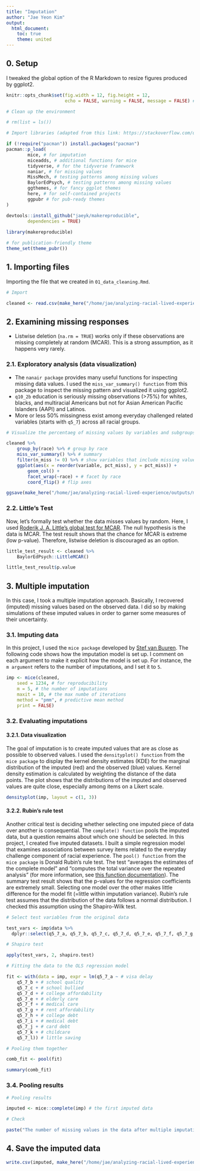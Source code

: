 ```yaml
---
title: "Imputation"
author: "Jae Yeon Kim"
output:
  html_document: 
    toc: true
    theme: united
---
```


## 0. Setup 

I tweaked the global option of the R Markdown to resize figures produced by ggplot2.

```r
knitr::opts_chunk$set(fig.width = 12, fig.height = 12, 
                      echo = FALSE, warning = FALSE, message = FALSE) # global setting for enlarging image size
```

```r

# Clean up the environment

# rm(list = ls())

# Import libraries (adapted from this link: https://stackoverflow.com/questions/4090169/elegant-way-to-check-for-missing-packages-and-install-them)

if (!require("pacman")) install.packages("pacman")
pacman::p_load(
        mice, # for imputation
        miceadds, # additional functions for mice
        tidyverse, # for the tidyverse framework 
        naniar, # for missing values 
        MissMech, # testing patterns among missing values 
        BaylorEdPsych, # testing patterns among missing values
        ggthemes, # for fancy ggplot themes
        here, # for self-contained projects
        ggpubr # for pub-ready themes 
)

devtools::install_github("jaeyk/makereproducible",
        dependencies = TRUE)
        
library(makereproducible)

# for publication-friendly theme 
theme_set(theme_pubr())

```

## 1. Importing files 

Importing the file that we created in `01_data_cleaning.Rmd`.

```r

# Import 

cleaned <- read.csv(make_here("/home/jae/analyzing-racial-lived-experience/processed_data/cleaned.csv"))[,-1] # ignore the first column (=row numbers)

```

## 2. Examining missing responses

- Listwise deletion (`na.rm = TRUE`) works only if these observations are missing completely at random (MCAR). This is a strong assumption, as it happens very rarely. 

### 2.1. Exploratory analysis (data visualization)

- The `nanair package` provides many useful functions for inspecting missing data values. I used the `miss_var_summary() function` from this package to inspect the missing pattern and visualized it using ggplot2. 
- `q10_2b` education is seriously missing observations (>75%) for whites, blacks, and multiracial Americans but not for Asian American Pacific Islanders (AAPI) and Latinos. 
- More or less 50% missingness exist among everyday challenged related variables (starts with `q5_7`) across all racial groups.

```r

# Visualize the percentaeg of missing values by variables and subgroups 

cleaned %>%
    group_by(race) %>% # group by race
    miss_var_summary() %>% # summary 
    filter(n_miss != 0) %>% # show variables that include missing values
    ggplot(aes(x = reorder(variable, pct_miss), y = pct_miss)) +
        geom_col() +
        facet_wrap(~race) + # facet by race 
        coord_flip() # flip axes 

ggsave(make_here("/home/jae/analyzing-racial-lived-experience/outputs/missing_rate.png"), height = 8)
```

### 2.2. Little's Test 

Now, let's formally test whether the data misses values by random. Here, I used [Roderik J. A. Little's global test for MCAR](https://www.tandfonline.com/doi/abs/10.1080/01621459.1988.10478722?casa_token=xXGRTDzkeB4AAAAA:Ji89bNk4Sh9VXEoEJrEl89Iv3JrH2s0onf4gfOz4TEb1rB9DAkVJUyVc7eU9LDYVuhIaxkBZ9uQS). The null hypothesis is the data is MCAR. The test result shows that the chance for MCAR is extreme (low p-value). Therefore, listwise deletion is discouraged as an option. 

```r

little_test_result <- cleaned %>%
    BaylorEdPsych::LittleMCAR()

little_test_result$p.value

```


## 3. Multiple imputation 

In this case, I took a multiple imputation approach. Basically, I recovered (imputed) missing values based on the observed data. I did so by making simulations of these imputed values in order to garner some measures of their uncertainty.

### 3.1. Imputing data 

In this project, I used the `mice package` developed by [Stef van Buuren](https://stefvanbuuren.name/).  The following code shows how the imputation model is set up. I comment on each argument to make it explicit how the model is set up. For instance, the `m argument` refers to the number of imputations, and I set it to `5`.

```r

imp <- mice(cleaned,
    seed = 1234, # for reproducibility
    m = 5, # the number of imputations
    maxit = 10, # the max numbe of iterations 
    method = "pmm", # predictive mean method
    print = FALSE) 

```

### 3.2. Evaluating imputations

#### 3.2.1. Data visualization 

The goal of imputation is to create imputed values that are as close as possible to observed values. I used the `densityplot() function` from the `mice package` to display the kernel density estimates (KDE) for the marginal distribution of the imputed (red) and the observed (blue) values. Kernel density estimation is calculated by weighting the distance of the data points. The plot shows that the distributions of the imputed and observed values are quite close, especially among items on a Likert scale. 


```r

densityplot(imp, layout = c(1, 3))

```

#### 3.2.2. Rubin's rule test 

Another critical test is deciding whether selecting one imputed piece of data over another is consequential. The `complete() function` pools the imputed data, but a question remains about which one should be selected. In this project, I created five imputed datasets. I built a simple regression model that examines associations between survey items related to the everyday challenge component of racial experience. The `pool() function` from the `mice package` is Donald Rubin’s rule test. The test “averages the estimates of the complete model” and “computes the total variance over the repeated analysis” (for more information, see [this function documentation](https://rdrr.io/cran/mice/man/pool.html)). The summary test result shows that the p-values for the regression coefficients are extremely small. Selecting one model over the other makes little difference for the model fit (=little within imputation variance). Rubin’s rule test assumes that the distribution of the data follows a normal distribution. I checked this assumption using the Shapiro-Wilk test.   

```r

# Select test variables from the original data 

test_vars <- imp$data %>%
  dplyr::select(q5_7_a, q5_7_b, q5_7_c, q5_7_d, q5_7_e, q5_7_f, q5_7_g, q5_7_h, q5_7_i, q5_7_j, q5_7_k, q5_7_l)

# Shapiro test 

apply(test_vars, 2, shapiro.test)

# Fitting the data to the OLS regression model

fit <- with(data = imp, expr = lm(q5_7_a ~ # visa delay 
    q5_7_b + # school quality 
    q5_7_c + # school bullied 
    q5_7_d + # college affordability 
    q5_7_e + # elderly care 
    q5_7_f + # medical care
    q5_7_g + # rent affordability 
    q5_7_h + # college debt
    q5_7_i + # medical debt 
    q5_7_j + # card debt
    q5_7_k + # childcare 
    q5_7_l)) # little saving  

```

```r

# Pooling them together

comb_fit <- pool(fit)

summary(comb_fit)

```

### 3.4. Pooling results

```r
# Pooling results 

imputed <- mice::complete(imp) # the first imputed data

# Check 

paste("The number of missing values in the data after multiple imputation is", sum(is.na(imputed)))

```

## 4. Save the imputed data

```r

write.csv(imputed, make_here("/home/jae/analyzing-racial-lived-experience/processed_data/imputed.csv"))

```
